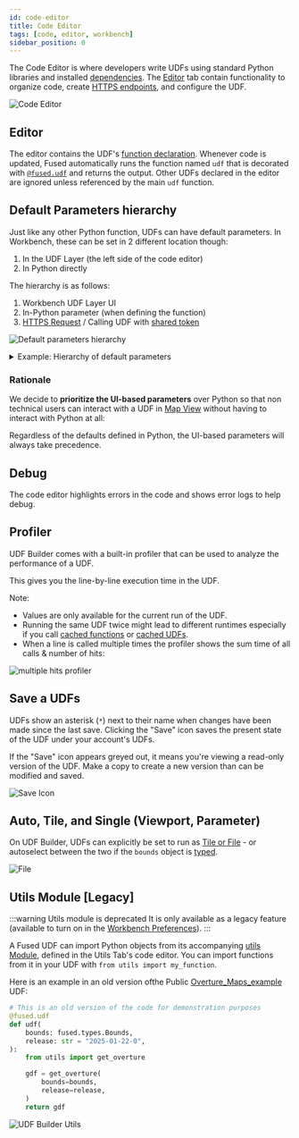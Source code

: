 ```yaml
---
id: code-editor
title: Code Editor
tags: [code, editor, workbench]
sidebar_position: 0
---
```


The Code Editor is where developers write UDFs using standard Python libraries and installed [dependencies](/core-concepts/run-udfs/dependencies/). The [Editor](/workbench/udf-builder/code-editor/#editor) tab contain functionality to organize code, create [HTTPS endpoints](/core-concepts/run-udfs/run-small-udfs/#https-requests), and configure the UDF.

![Code Editor](/img/workbench/udf-builder/code_editor.png)

## Editor

The editor contains the UDF's [function declaration](/core-concepts/write/#function-declaration). Whenever code is updated, Fused automatically runs the function named `udf` that is decorated with [`@fused.udf`](/core-concepts/write/#fusedudf-decorator) and returns the output. Other UDFs declared in the editor are ignored unless referenced by the main `udf` function.

## Default Parameters hierarchy

Just like any other Python function, UDFs can have default parameters. In Workbench, these can be set in 2 different location though:
1. In the UDF Layer (the left side of the code editor)
2. In Python directly

The hierarchy is as follows:
1. Workbench UDF Layer UI
2. In-Python parameter (when defining the function)
3. [HTTPS Request](/core-concepts/run-udfs/run-small-udfs/) / Calling UDF with [shared token](/core-concepts/run-udfs/run-small-udfs/#token)

![Default parameters hierarchy](/img/workbench/udf-builder/code_editor/overview_default_params.png)

<details>
<summary>Example: Hierarchy of default parameters</summary>

Let's start with a simple UDF:
```python
@fused.udf
def udf(my_default_param: float = 1.5):
    
    print(f"{my_default_param=}")
    return my_default_param
```

In Workbench, without defining else we would get `1.5` back:

![default python params](/img/workbench/udf-builder/code_editor/default_python_params.png)

Now we can set default parameters in the UDF layer UI:

<ReactPlayer playsinline={true} className="video__player" playing={false} muted={true} controls height="100%" url="https://fused-magic.s3.us-west-2.amazonaws.com/workbench-walkthrough-videos/docs_rewrite/code_editor_setting_default_params_in_UI_compressed2.mp4" width="100%" />

In this case Workbench overwrites the default parameter in the Python code with the value set in the UI:

![Workbench UI overwrites Python default params](/img/workbench/udf-builder/code_editor/workbench_overrides_default_value.png)

And finally, if you call this UDF through HTTPS / Shares token, then the default parameter will of course be overwritten by the value you provide:

![Overwriting in python](/img/workbench/udf-builder/code_editor/overwriting_in_python.png)

</details>

### Rationale

We decide to **prioritize the UI-based parameters** over Python so that non technical users can interact with a UDF in [Map View](/workbench/udf-builder/map/) without having to interact with Python at all:

<ReactPlayer playsinline={true} className="video__player" playing={false} muted={true} controls height="100%" url="https://fused-magic.s3.us-west-2.amazonaws.com/workbench-walkthrough-videos/docs_rewrite/editing_parameters_in_ui2.mp4" width="100%" />

Regardless of the defaults defined in Python, the UI-based parameters will always take precedence.

## Debug

The code editor highlights errors in the code and shows error logs to help debug.

<ReactPlayer playsinline={true} className="video__player" playing={false} muted={true} controls height="100%" url="https://fused-magic.s3.us-west-2.amazonaws.com/workbench-walkthrough-videos/docs_rewrite/debug_code_editor_edit3.mp4" width="100%" />

## Profiler

UDF Builder comes with a built-in profiler that can be used to analyze the performance of a UDF.

This gives you the line-by-line execution time in the UDF.

Note:
- Values are only available for the current run of the UDF.
- Running the same UDF twice might lead to different runtimes especially if you call [cached functions](/core-concepts/cache/#caching-any-python-function-fusedcache) or [cached UDFs](/core-concepts/cache/#caching-a-udf).
- When a line is called multiple times the profiler shows the sum time of all calls & number of hits:

![multiple hits profiler](/img/workbench/udf-builder/code_editor/profiler_multiple_hits.gif)


## Save a UDFs

UDFs show an asterisk (`*`) next to their name when changes have been made since the last save. Clicking the "Save" icon saves the present state of the UDF under your account's UDFs.

If the "Save" icon appears greyed out, it means you're viewing a read-only version of the UDF. Make a copy to create a new version than can be modified and saved.

![Save Icon](/img/save_icon.png)

## Auto, Tile, and Single (Viewport, Parameter)

On UDF Builder, UDFs can explicitly be set to run as [Tile or File](/tutorials/Geospatial%20with%20Fused/filetile/) - or autoselect between the two if the `bounds` object is [typed](/tutorials/Geospatial%20with%20Fused/filetile/#bounds-object-types).

![File](/img/workbench/udf-builder/file_tile.png)

## Utils Module [Legacy]

:::warning Utils module is deprecated
It is only available as a legacy feature (available to turn on in the [Workbench Preferences](/workbench/preferences/)).
:::

A Fused UDF can import Python objects from its accompanying [utils Module](/core-concepts/write/#utils-module), defined in the Utils Tab's code editor. You can import functions from it in your UDF with `from utils import my_function`.

Here is an example in an old version ofthe Public [Overture_Maps_example](https://github.com/fusedio/udfs/tree/d9f419dadf6267efc79f0ea2092a4dda0e22cb97/public/Overture_Maps_Example) UDF:

```python showLineNumbers
# This is an old version of the code for demonstration purposes
@fused.udf
def udf(
    bounds: fused.types.Bounds,
    release: str = "2025-01-22-0",
):
    from utils import get_overture

    gdf = get_overture(
        bounds=bounds,
        release=release,
    )
    return gdf
```
![UDF Builder Utils](/img/workbench/udf-builder/utils.png)
